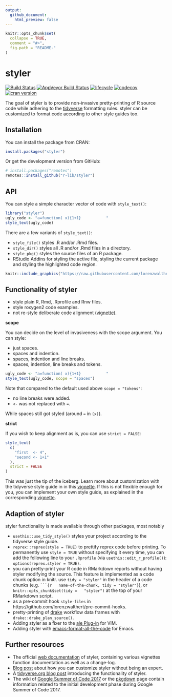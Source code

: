 ```yaml
---
output:
  github_document:
    html_preview: false
---
```


<!-- README.md is generated from README.Rmd. Please edit that file -->

```r
knitr::opts_chunk$set(
  collapse = TRUE,
  comment = "#>",
  fig.path = "README-"
)
```

# styler

[![Build
Status](https://travis-ci.org/r-lib/styler.svg?branch=master)](https://travis-ci.org/r-lib/styler)
[![AppVeyor Build
Status](https://ci.appveyor.com/api/projects/status/github/r-lib/styler?branch=master&svg=true)](https://ci.appveyor.com/project/r-lib/styler)
[![lifecycle](https://img.shields.io/badge/lifecycle-stable-brightgreen.svg)](https://www.tidyverse.org/lifecycle/#stable)
[![codecov](https://codecov.io/gh/r-lib/styler/branch/master/graph/badge.svg)](https://codecov.io/gh/r-lib/styler)
[![cran
version](https://www.r-pkg.org/badges/version/styler)](https://cran.r-project.org/package=styler)


The goal of styler is to provide non-invasive pretty-printing of R source code
while adhering to the [tidyverse](https://style.tidyverse.org) formatting rules.
styler can be customized to format code according to other style guides too.

## Installation

You can install the package from CRAN:

```r
install.packages("styler")
```

Or get the development version from GitHub:

```r
# install.packages("remotes")
remotes::install_github("r-lib/styler")
```

## API

You can style a simple character vector of code with `style_text()`:

```r
library("styler")
ugly_code <- "a=function( x){1+1}           "
style_text(ugly_code)
```

There are a few variants of `style_text()`:

* `style_file()` styles .R and/or .Rmd files.
* `style_dir()` styles all .R and/or .Rmd files in a directory.
* `style_pkg()` styles the source files of an R package.
* RStudio Addins for styling the active file, styling the current package and
  styling the highlighted code region.

```r
knitr::include_graphics("https://raw.githubusercontent.com/lorenzwalthert/some_raw_data/master/styler_0.1.gif")
```

## Functionality of styler

* style plain R, Rmd, .Rprofile and Rnw files.
* style roxygen2 code examples.
* not re-style deliberate code alignment ([vignette](https://styler.r-lib.org/articles/detect-alignment.html)).


**scope**

You can decide on the level of invasiveness with the scope argument. You can
style:

* just spaces.
* spaces and indention.
* spaces, indention and line breaks.
* spaces, indention, line breaks and tokens.

```r
ugly_code <- "a=function( x){1+1}           "
style_text(ugly_code, scope = "spaces")
```

Note that compared to the default used above `scope = "tokens"`:

* no line breaks were added.
* `<-` was not replaced with `=`.

While spaces still got styled (around `=` in `(x)`).

**strict**

If you wish to keep alignment as is, you can use `strict = FALSE`:

```r
style_text(
  c(
    "first  <- 4",
    "second <- 1+1"
  ),
  strict = FALSE
)
```

This was just the tip of the iceberg. Learn more about customization with the
tidyverse style guide in in this
[vignette](https://styler.r-lib.org/articles/introducing_styler.html). If this is
not flexible enough for you, you can implement your own style guide, as
explained in the corresponding
[vignette](https://styler.r-lib.org/articles/customizing_styler.html).

## Adaption of styler

styler functionality is made available through other packages, most notably

* `usethis::use_tidy_style()` styles your project according to the tidyverse
  style guide.
* `reprex::reprex(style = TRUE)` to prettify reprex code before printing. To
  permanently use `style = TRUE` without specifying it every time, you can add the
  following line to your `.Rprofile` (via `usethis::edit_r_profile()`):
  `options(reprex.styler = TRUE)`.
* you can pretty-print your R code in RMarkdown reports without having styler
  modifying the source. This feature is implemented as a code chunk option in
  knitr. use `tidy = "styler"` in the header of a code chunks (e.g. ` ```{r
  name-of-the-chunk, tidy = "styler"}`), or `knitr::opts_chunk$set(tidy =
  "styler")` at the top of your RMarkdown script.
* as a pre-commit hook `style-files` in
  https://github.com/lorenzwalthert/pre-commit-hooks.
* pretty-printing of [drake](https://github.com/ropensci/drake) workflow data
  frames with `drake::drake_plan_source()`.
* Adding styler as a fixer to the
  [ale Plug-in](https://github.com/w0rp/ale/pull/2401#issuecomment-485942966)
  for VIM.
* Adding styler with
  [emacs-format-all-the-code](https://github.com/lassik/emacs-format-all-the-code)
  for Emacs.

## Further resources

* The official [web documentation](https://styler.r-lib.org/) of styler,
  containing various vignettes function documentation as well as a change-log.
* [Blog
  post](https://lorenzwalthert.netlify.com/post/customizing-styler-the-quick-way/)
  about how you can customize styler without being an expert.
* A [tidyverse.org blog
  post](https://www.tidyverse.org/articles/2017/12/styler-1.0.0/) introducing the
  functionality of styler.
* The wiki of [Google Summer of Code
  2017](https://github.com/rstats-gsoc/gsoc2017/wiki/Noninvasive-source-code-formatting)
  or the [pkgdown](https://r-lib.github.io/styler/) page contain information
  related to the initial development phase during Google Summer of Code 2017.

